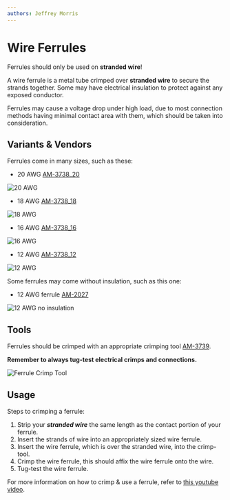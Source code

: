 ```yaml
---
authors: Jeffrey Morris
---
```


# Wire Ferrules

<Callout type="warning" emoji="⚠️">Ferrules should only be used on **stranded wire**!</Callout>

A wire ferrule is a metal tube crimped over **stranded wire** to secure the strands together.
Some may have electrical insulation to protect against any exposed conductor.

<Callout type="info" emoji="ℹ️">Ferrules may cause a voltage drop under high load, due to most connection methods having minimal contact area with them, which should be taken into consideration.</Callout>

## Variants & Vendors

Ferrules come in many sizes, such as these:

- 20 AWG [AM-3738_20](https://www.andymark.com/products/20-awg-white-ferrule-crimps-bulk-qty)

![20 AWG](/electrical/crimps/ferrule/20awg.png)

- 18 AWG [AM-3738_18](https://www.andymark.com/products/18-awg-yellow-ferrule-crimps-bulk-qty)

![18 AWG](/electrical/crimps/ferrule/18awg.png)

- 16 AWG [AM-3738_16](https://www.andymark.com/products/16-awg-red-ferrule-crimps-bulk-qty)

![16 AWG](/electrical/crimps/ferrule/16awg.png)

- 12 AWG [AM-3738_12](https://www.andymark.com/products/12-awg-gray-ferrule-crimps-bulk-qty)

![12 AWG](/electrical/crimps/ferrule/12awg.png)

Some ferrules may come without insulation, such as this one:

- 12 AWG ferrule [AM-2027](https://www.andymark.com/products/12-awg-non-insulated-ferrule-crimps-bulk-qty)

![12 AWG no insulation](/electrical/crimps/ferrule/12awg-no-insulation.png)

## Tools

Ferrules should be crimped with an appropriate crimping tool [AM-3739](https://www.andymark.com/products/ferrule-crimp-tool).

**Remember to always tug-test electrical crimps and connections.**

![Ferrule Crimp Tool](/electrical/crimps/ferrule/crimp-tool.png)


## Usage

Steps to crimping a ferrule:
1. Strip your ***stranded wire*** the same length as the contact portion of your ferrule.
2. Insert the strands of wire into an appropriately sized wire ferrule.
3. Insert the wire ferrule, which is over the stranded wire, into the crimp-tool.
4. Crimp the wire ferrule, this should affix the wire ferrule onto the wire.
5. Tug-test the wire ferrule.

For more information on how to crimp & use a ferrule, refer to [this youtube video](https://youtu.be/bJk0mzaATI4?t=90&si=u7YuOEt16f9j9k5m).
